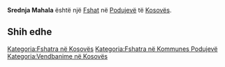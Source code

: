 {{Fshat në Kosovës
 | Emri                = Srednja Mahala
| srp_N_name = Srednja Mahala
| srp_N_FULL_NAME_RO = Srednja Mahala
| srp_N_FULL_NAME_ND_RO = Srednja Mahala
| srp_N_SORT_NAME_RG = SREDNJAMAHALA
| srp_N_FULL_NAME_RG = Srednja Mahala
| srp_N_FULL_NAME_ND_RG = Srednja Mahala

 | Emri (Rasa dhanore) = 
 | Figura              = 
 | Shteti              = Kosovo
 | Komuna              = Podujevë
 | Kodi postar         = 
 | Sipërfaqja          = 

 | Popullsia           = 

 | Regj. i popullsisë  = 
 | Dend. e popullsisë  = 
 | Faqja zyrtare       = 
 <!--- Koordinatat ----> 
 | Gjerësia            = 42.993989
 | Gjatësia            = 21.156421
 | Lartësia            = 
}}
'''Srednja Mahala''' është një [[Fshat]] në [[Podujevë]] të [[Kosovës]].

<!-- == Gjeografia == -->
<!-- == Historia == -->
<!-- == Demografia == -->
== Shih edhe ==
{{Komuna Podujevë}}
{{Kosovo-Administrata-Cung}}

[[Kategoria:Fshatra në Kosovës]]
[[Kategoria:Fshatra në Kommunes Podujevë]]
[[Kategoria:Vendbanime në Kosovës]]